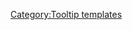 <onlyinclude>{{Tooltip hover box
  |title=$1
  |body=Loading...
}}</onlyinclude><noinclude>[[Category:Tooltip templates]]</noinclude>